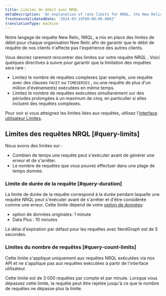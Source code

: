 ```yaml
---
title: Limites de débit avec NRQL
metaDescription: 'An explanation of rate limits for NRQL, the New Relic query language'
freshnessValidatedDate: '2024-03-19T00:00:00.000Z'
translationType: machine
---
```


Notre langage de requête New Relic, NRQL, a mis en place des limites de débit pour chaque organisation New Relic afin de garantir que le débit de requête de nos clients n&apos;affecte pas l&apos;expérience des autres clients.

Vous devriez rarement rencontrer des limites sur votre requête NRQL . Voici quelques directives à suivre pour garantir que la limitation des requêtes sera rare :

* Limitez le nombre de requêtes complexes (par exemple, une requête avec des clauses `FACET` ou `TIMESERIES` , ou une requête de plus d&apos;un million d&apos;événements) exécutées en même temps.
* Limitez le nombre de requêtes exécutées simultanément sur des périodes prolongées à un maximum de cinq, en particulier si elles incluent des requêtes complexes.

Pour voir si vous atteignez les limites liées aux requêtes, utilisez l&apos;[interface utilisateur Limites](/docs/data-apis/manage-data/view-system-limits/).

## Limites des requêtes NRQL [#query-limits]

Nous avons des limites sur :

* Combien de temps une requête peut s&apos;exécuter avant de générer une erreur et de s&apos;arrêter.
* Le nombre de requêtes que vous pouvez effectuer dans une plage de temps donnée.

### Limite de durée de la requête [#query-duration]

La limite de durée de la requête correspond à la durée pendant laquelle une requête NRQL peut s&apos;exécuter avant de s&apos;arrêter et d&apos;être considérée comme une erreur. Cette limite dépend de votre [option de données](/docs/accounts/accounts-billing/new-relic-one-pricing-billing/data-ingest-billing#data-prices):

* option de données originales: 1 minute
* Data Plus : 10 minutes

Le délai d&apos;expiration par défaut pour les requêtes avec NerdGraph est de 5 secondes.

### Limites du nombre de requêtes [#query-count-limits]

Cette limite s&apos;applique uniquement aux requêtes NRQL exécutées via nos API et ne s&apos;applique pas aux requêtes exécutées à partir de l&apos;interface utilisateur.

Cette limite est de 3 000 requêtes par compte et par minute. Lorsque vous dépassez cette limite, la requête peut être rejetée jusqu&apos;à ce que le nombre de requêtes ne dépasse plus la limite.